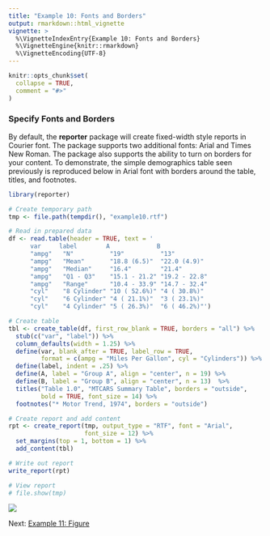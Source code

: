 ```yaml
---
title: "Example 10: Fonts and Borders"
output: rmarkdown::html_vignette
vignette: >
  %\VignetteIndexEntry{Example 10: Fonts and Borders}
  %\VignetteEngine{knitr::rmarkdown}
  %\VignetteEncoding{UTF-8}
---
```


```r
knitr::opts_chunk$set(
  collapse = TRUE,
  comment = "#>"
)
```

### Specify Fonts and Borders

By default, the **reporter** package will create fixed-width style reports 
in Courier font. The package supports 
two additional fonts: Arial and 
Times New Roman.  The package also supports the ability 
to turn on borders for your content.  To demonstrate, the simple demographics 
table seen previously is reproduced below in Arial font with borders 
around the table, titles, and footnotes.

```r
library(reporter)

# Create temporary path
tmp <- file.path(tempdir(), "example10.rtf")

# Read in prepared data
df <- read.table(header = TRUE, text = '
      var     label        A             B          
      "ampg"   "N"          "19"          "13"         
      "ampg"   "Mean"       "18.8 (6.5)"  "22.0 (4.9)" 
      "ampg"   "Median"     "16.4"        "21.4"       
      "ampg"   "Q1 - Q3"    "15.1 - 21.2" "19.2 - 22.8"
      "ampg"   "Range"      "10.4 - 33.9" "14.7 - 32.4"
      "cyl"    "8 Cylinder" "10 ( 52.6%)" "4 ( 30.8%)" 
      "cyl"    "6 Cylinder" "4 ( 21.1%)"  "3 ( 23.1%)" 
      "cyl"    "4 Cylinder" "5 ( 26.3%)"  "6 ( 46.2%)"')

# Create table
tbl <- create_table(df, first_row_blank = TRUE, borders = "all") %>% 
  stub(c("var", "label")) %>% 
  column_defaults(width = 1.25) %>% 
  define(var, blank_after = TRUE, label_row = TRUE, 
         format = c(ampg = "Miles Per Gallon", cyl = "Cylinders")) %>% 
  define(label, indent = .25) %>% 
  define(A, label = "Group A", align = "center", n = 19) %>% 
  define(B, label = "Group B", align = "center", n = 13)  %>% 
  titles("Table 1.0", "MTCARS Summary Table", borders = "outside",
         bold = TRUE, font_size = 14) %>% 
  footnotes("* Motor Trend, 1974", borders = "outside")

# Create report and add content
rpt <- create_report(tmp, output_type = "RTF", font = "Arial", 
                     font_size = 12) %>% 
  set_margins(top = 1, bottom = 1) %>%
  add_content(tbl)

# Write out report
write_report(rpt)

# View report
# file.show(tmp)

```
<img src="../man/images/fonts.png"/>


Next: [Example 11: Figure](reporter-figure.html)
